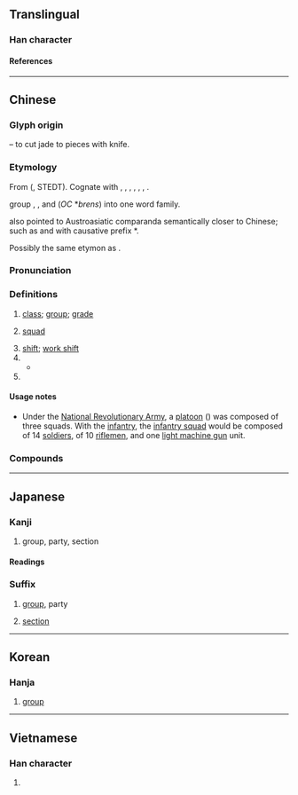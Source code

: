 {{character info/new}}
==Translingual==

===Han character===
{{Han char|rn=96|rad=玉|as=06|sn=10|four=11114|canj=MGILG|ids=}}

====References====
{{Han ref|kx=0731.190|dkj=20976|dj=1142.290|hdz=21113.030|uh=73ED}}

----

==Chinese==
{{zh-forms}}

===Glyph origin===
{{Han etym}}
{{Han compound|𤤴|刀|t1=two jade|t2=knife|ls=ic}} – to cut jade to pieces with knife.

===Etymology===
From {{inh|zh|sit-pro|*(b/p)ral||to leave, depart, separate}} (, STEDT). Cognate with {{cog|bo|tr='bral.ba|t=to be separated}}, {{m|bo|tr='phral.ba|t=to cause to be separated, to separate}}, {{cog|mxj|phɑ̆l⁵³||to pull (weeds)}}, {{m|mxj|phɹɯl⁵⁵ lɑ³⁵||to collapse}}, {{cog|tdh|phal si-||to collapse}}, {{cog|my|tr=pra|t=various}}, {{cog|kac|pə³¹-ran³¹}}.

{{zh-ref|Karlgren (1933)}} group {{och-l|[[班]]}}, {{och-l|半}}, and {{och-l|[[釆]]}} (''OC'' *''brens'') into one word family.

{{zh-ref|Schuessler (2007)}} also pointed to Austroasiatic comparanda semantically closer to Chinese; such as {{cog|km|tr=rāla|t=to spread, extend, distribute}} and {{cog|km|tr=brāla|t=to spread}} with causative prefix *{{IPAfont|p-}}. <!--- Confer {{cog|mkh-pro|*rlaak ~ rlaik||to split, divide}}. --->

Possibly the same etymon as {{och-l|[[斑]]|variegated}}.

===Pronunciation===
{{zh-pron
|m=bān
|c=baan1
|h=pfs=pân
|md=băng
|mn=pan
|mn-t=bang1
|w=1pe
|mc=y
|oc=y
|ma=y
|cat=n,cls
}}

===Definitions===
{{zh-hanzi}}

# {{lb|zh|school}} [[class]]; [[group]]; [[grade]]
# {{lb|zh|military}} [[squad]]
# [[shift]]; [[work shift]]
# {{zh-classifier|a [[group]] of [[people]]}}
#* {{zh-x|跟 班 friend @&#32; hea 到 天光|hanging with friends until dawn|C|ref={{w|Beyond (band)|Beyond}}, {{lang|zh|遊戲}}}}
# {{zh-classifier|[[schedule]]d forms of [[transportation]], such as [[flight]]s and [[train]]s}}

====Usage notes====
* {{sense|military}} Under the [[w:National Revolutionary Army|National Revolutionary Army]], a [[platoon]] ({{zh-l|*排}}) was composed of three squads. With the [[infantry]], the [[infantry squad]] would be composed of 14 [[soldier]]s, of 10 [[riflemen]], and one [[light machine gun]] unit.

===Compounds===
{{zh-der|班子|上班族|彈性上班|小夜班|代班|慢班|加班|一人班|大夜班|一班兒|年班|分班序齒|一班一輩|德爾班|後段班|倒班|序班|常態分班|小班|布利斯班|弄斧班門|一班半點|屈豔班香|唱詩班|仙班|包班制|安親班|女班頭|分班|交班|夜班|下班|一班|中班|同班|南班子|加班車|原班人馬|升班|大班|幫班|三班六房|上班|值班|塞班島|班毛|班兵|探班|班別|班軍|班代|班長|當班|戲班|暑修班|班會|班組|班級|班達海|班首|班艾島|班功行賞|班班可考|白班|班駁|班竹|班代表|拿班|拖班|班房|班達群島|清吟小班|班美之戰|排班|秀出班行|插班|班荊道舊|科班|班荊道故|研習班|換班|班資|減班|班頭|班班|益智班|林班|接班人|班列|晚班|朝班|珠斗爛班|接班|班序|班際|班鳩跌彈|班馬文章|班馬|班香宋豔|班門弄斧|班部|班輪|班車|班衣戲綵|班荊|班范|班禪喇嘛|班禪|班次|班師得勝|班師回朝|班師|班姬詠扇|班基|班圖族|班史|班克斯島|捉班做勢|搭班子|班底|拿班作勢|班導師|放牛班|按部就班|掌班|末班車|班輩|班機|早班|替班|歇班|檔子班|班都斯山|班行|才藝班|捐班|虎體鵷班|能力分班|馬戲班|領導班子|跟班|速成班|西班牙語|西班牙港|西班牙|魯班真人|該班|魯班|跳班|草臺班子|西班|調班|道班|老班底|站班|補班|領班|長班|風流班首|豹尾班|過班|蛾眉班|跕班|開班|脫班|航班|馬班|輪班|編班|補習班}}

{{zh-cat|Beginning}}

----

==Japanese==

===Kanji===
{{ja-kanji|grade=6|rs=玉06}}

# group, party, section

====Readings====
{{ja-readings
|goon=へん
|kanon=はん
|kun=わ-ける
}}

===Suffix===
{{ja-pos|suffix|はん}}

# [[group]], party
# {{lb|ja|military|sort=はん}} [[section]]

----

==Korean==

===Hanja===
{{ko-hanja|hangeul=반|eumhun=|rv=ban|mr=pan|y=pan}}

# [[group]]

----

==Vietnamese==

===Han character===
{{vi-hantu|[[ban]], [[băn]]|rs=玉06}}

# {{defn|lang=vi|sort=玉06}}